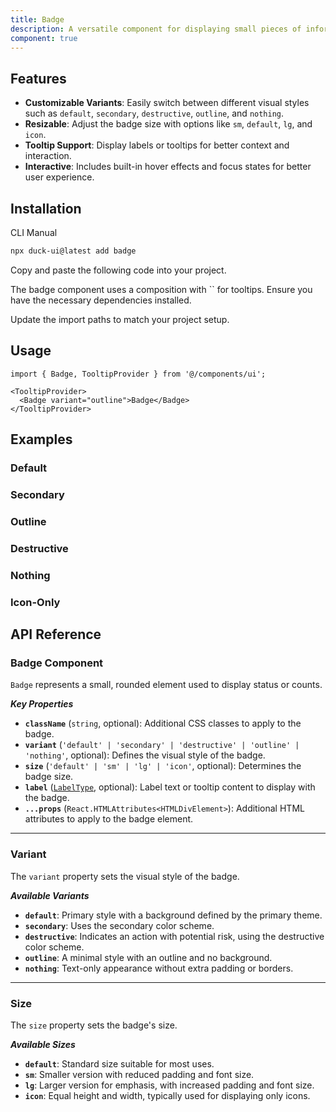 ```yaml
---
title: Badge
description: A versatile component for displaying small pieces of information or status indicators.
component: true
---
```


<ComponentPreview
  name="badge-main"
  description="A badge"
/>

## Features

- **Customizable Variants**: Easily switch between different visual styles such as `default`, `secondary`, `destructive`, `outline`, and `nothing`.
- **Resizable**: Adjust the badge size with options like `sm`, `default`, `lg`, and `icon`.
- **Tooltip Support**: Display labels or tooltips for better context and interaction.
- **Interactive**: Includes built-in hover effects and focus states for better user experience.

## Installation

<Tabs defaultValue="cli">

<TabsList>
  <TabsTrigger value="cli">CLI</TabsTrigger>
  <TabsTrigger value="manual">Manual</TabsTrigger>
</TabsList>
<TabsContent value="cli">

```bash
npx duck-ui@latest add badge
```

</TabsContent>

<TabsContent value="manual">

<Steps>

<Step>Copy and paste the following code into your project.</Step>

<ComponentSource name="badge" />

<Step>
  The badge component uses a composition with `<Tooltip />` for tooltips. Ensure you have the necessary dependencies installed.
</Step>

<Step>Update the import paths to match your project setup.</Step>

</Steps>

</TabsContent>

</Tabs>

## Usage

```tsx
import { Badge, TooltipProvider } from '@/components/ui';
```

```tsx {1-3}
<TooltipProvider>
  <Badge variant="outline">Badge</Badge>
</TooltipProvider>
```

## Examples

### Default

<ComponentPreview
  name="badge-2"
  description="Default badge"
/>

### Secondary

<ComponentPreview
  name="badge-3"
  description="Secondary badge"
/>

### Outline

<ComponentPreview
  name="badge-4"
  description="Outline badge"
/>

### Destructive

<ComponentPreview
  name="badge-5"
  description="Destructive badge"
/>

### Nothing 

<ComponentPreview
  name="badge-6"
  description="Nothing label"
/>

### Icon-Only

<ComponentPreview
  name="badge-7"
  description="Icon-only badge"
/>

## API Reference

### Badge Component

`Badge` represents a small, rounded element used to display status or counts.

**_Key Properties_**

- **`className`** (`string`, optional): Additional CSS classes to apply to the badge.
- **`variant`** (`'default' | 'secondary' | 'destructive' | 'outline' | 'nothing'`, optional): Defines the visual style of the badge.
- **`size`** (`'default' | 'sm' | 'lg' | 'icon'`, optional): Determines the badge size.
- **`label`** ([`LabelType`](/docs/components/button#labeltype), optional): Label text or tooltip content to display with the badge.
- **`...props`** (`React.HTMLAttributes<HTMLDivElement>`): Additional HTML attributes to apply to the badge element.

---

### Variant

The `variant` property sets the visual style of the badge.

**_Available Variants_**

- **`default`**: Primary style with a background defined by the primary theme.
- **`secondary`**: Uses the secondary color scheme.
- **`destructive`**: Indicates an action with potential risk, using the destructive color scheme.
- **`outline`**: A minimal style with an outline and no background.
- **`nothing`**: Text-only appearance without extra padding or borders.

---

### Size

The `size` property sets the badge's size.

**_Available Sizes_**

- **`default`**: Standard size suitable for most uses.
- **`sm`**: Smaller version with reduced padding and font size.
- **`lg`**: Larger version for emphasis, with increased padding and font size.
- **`icon`**: Equal height and width, typically used for displaying only icons.


